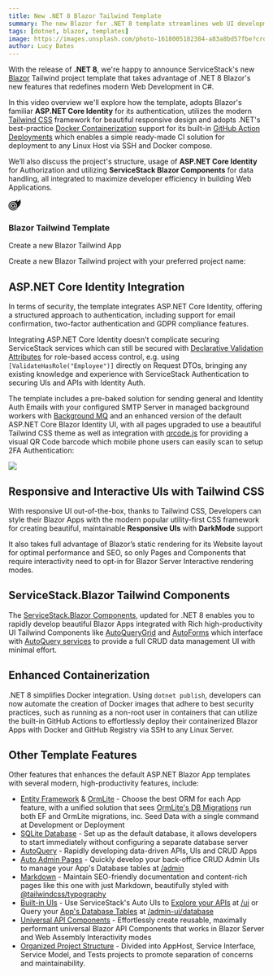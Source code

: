 ```yaml
---
title: New .NET 8 Blazor Tailwind Template
summary: The new Blazor for .NET 8 template streamlines web UI development in C#.
tags: [dotnet, blazor, templates]
image: https://images.unsplash.com/photo-1618005182384-a83a8bd57fbe?crop=entropy&fit=crop&h=1000&w=2000
author: Lucy Bates
---
```



With the release of **.NET 8**, we're happy to announce ServiceStack's new [Blazor](https://blazor.web-templates.io/)
Tailwind project template that takes advantage of .NET 8 Blazor's new features that redefines modern Web Development in C#.

In this video overview we'll explore how the template, adopts Blazor's familiar **ASP.NET Core Identity**
for its authentication, utilizes the modern [Tailwind CSS](https://tailwindcss.com) framework for beautiful responsive design
and adopts .NET's best-practice
[Docker Containerization](https://learn.microsoft.com/en-us/dotnet/core/docker/publish-as-container) support for its built-in
[GitHub Action Deployments](https://blazor.web-templates.io/deploy) which enables a simple ready-made CI solution for deployment to any
Linux Host via SSH and Docker compose.

We’ll also discuss the project's structure, usage of **ASP.NET Core Identity** for Authorization and utilizing
**ServiceStack Blazor Components** for data handling, all integrated to maximize developer efficiency in building Web Applications.

<div className="not-prose mt-16 flex flex-col items-center">
   <div className="flex">
      <svg className="w-28 h-28 text-purple-500" xmlns="http://www.w3.org/2000/svg" width="24" height="24" viewBox="0 0 24 24"><path fill="currentColor" d="M23.834 8.101a13.912 13.912 0 0 1-13.643 11.72a10.105 10.105 0 0 1-1.994-.12a6.111 6.111 0 0 1-5.082-5.761a5.934 5.934 0 0 1 11.867-.084c.025.983-.401 1.846-1.277 1.871c-.936 0-1.374-.668-1.374-1.567v-2.5a1.531 1.531 0 0 0-1.52-1.533H8.715a3.648 3.648 0 1 0 2.695 6.08l.073-.11l.074.121a2.58 2.58 0 0 0 2.2 1.048a2.909 2.909 0 0 0 2.695-3.04a7.912 7.912 0 0 0-.217-1.933a7.404 7.404 0 0 0-14.64 1.603a7.497 7.497 0 0 0 7.308 7.405s.549.05 1.167.035a15.803 15.803 0 0 0 8.475-2.528c.036-.025.072.025.048.061a12.44 12.44 0 0 1-9.69 3.963a8.744 8.744 0 0 1-8.9-8.972a9.049 9.049 0 0 1 3.635-7.247a8.863 8.863 0 0 1 5.229-1.726h2.813a7.915 7.915 0 0 0 5.839-2.578a.11.11 0 0 1 .059-.034a.112.112 0 0 1 .12.053a.113.113 0 0 1 .015.067a7.934 7.934 0 0 1-1.227 3.549a.107.107 0 0 0-.014.06a.11.11 0 0 0 .073.095a.109.109 0 0 0 .062.004a8.505 8.505 0 0 0 5.913-4.876a.155.155 0 0 1 .055-.053a.15.15 0 0 1 .147 0a.153.153 0 0 1 .054.053A10.779 10.779 0 0 1 23.834 8.1zM8.895 11.628a2.188 2.188 0 1 0 2.188 2.188v-2.042a.158.158 0 0 0-.15-.15Z"></path></svg>
   </div>
</div>
<div className="not-prose mt-4 px-4 sm:px-6">
<div className="text-center"><h3 id="blazor-template" className="text-4xl sm:text-5xl md:text-6xl tracking-tight font-extrabold text-gray-900">
    Blazor Tailwind Template
</h3></div>
<div className="py-8 max-w-7xl mx-auto px-4 sm:px-6">
    <LiteYouTube id="hqyozHSL0Nk" title=".NET 8 Blazor Tailwind Template" />
</div>
</div>

<div className="not-prose relative bg-white dark:bg-black py-4">
    <div className="mx-auto max-w-md px-4 text-center sm:max-w-3xl sm:px-6 lg:max-w-7xl lg:px-8">
        <p className="mt-2 text-3xl font-extrabold tracking-tight text-gray-900 dark:text-gray-50 sm:text-4xl">Create a new Blazor Tailwind App</p>
        <p className="mx-auto mt-5 max-w-prose text-xl text-gray-500"> 
            Create a new Blazor Tailwind project with your preferred project name:
        </p>
    </div>
    <BlazorTemplate />
</div>

## ASP.NET Core Identity Integration

In terms of security, the template integrates ASP.NET Core Identity, offering a structured approach to authentication,
including support for email confirmation, two-factor authentication and GDPR compliance features.

Integrating ASP.NET Core Identity doesn't complicate securing ServiceStack services which can still be secured with
[Declarative Validation Attributes](https://docs.servicestack.net/auth/authentication-and-authorization#declarative-validation-attributes)
for role-based access control, e.g. using `[ValidateHasRole("Employee")]` directly on Request DTOs, bringing any
existing knowledge and experience with ServiceStack Authentication to securing UIs and APIs with Identity Auth.

The template includes a pre-baked solution for sending general and Identity Auth Emails with your configured SMTP Server
in managed background workers with [Background MQ](https://docs.servicestack.net/background-mq) and an enhanced version of the default
ASP.NET Core Blazor Identity UI, with all pages upgraded to use a beautiful Tailwind CSS theme as well as integration with
[qrcode.js](https://davidshimjs.github.io/qrcodejs/)
for providing a visual QR Code barcode which mobile phone users can easily scan to setup 2FA Authentication:

![](https://servicestack.net/img/posts/net8-best-blazor/blazor-identityauth-qrcode.png)

## Responsive and Interactive UIs with Tailwind CSS

With responsive UI out-of-the-box, thanks to Tailwind CSS, Developers can style their Blazor Apps with the modern
popular utility-first CSS framework for creating beautiful, maintainable **Responsive UIs** with **DarkMode** support

It also takes full advantage of Blazor’s static rendering for its Website layout for optimal performance and SEO,
so only Pages and Components that require interactivity need to opt-in for Blazor Server Interactive rendering modes.

## ServiceStack.Blazor Tailwind Components

The [ServiceStack.Blazor Components](https://blazor-gallery.jamstacks.net), updated for .NET 8 enables you to rapidly
develop beautiful Blazor Apps integrated with Rich high-productivity UI Tailwind Components like
[AutoQueryGrid](https://blazor-gallery.servicestack.net/gallery/autoquerygrid) and
[AutoForms](https://blazor-gallery.servicestack.net/gallery/autoform) which interface with
[AutoQuery services](https://docs.servicestack.net/autoquery/) to provide a full CRUD data management UI with minimal effort.

## Enhanced Containerization

.NET 8 simplifies Docker integration. Using `dotnet publish`, developers can now automate the creation of Docker images
that adhere to best security practices, such as running as a non-root user in containers that can utilize the built-in
GitHub Actions to effortlessly deploy their containerized Blazor Apps with Docker and GitHub Registry via SSH to any Linux Server.

## Other Template Features

Other features that enhances the default ASP.NET Blazor App templates with several modern, high-productivity features, include:

- [Entity Framework](https://learn.microsoft.com/ef/) & [OrmLite](https://docs.servicestack.net/ormlite/) - Choose the best ORM for each App feature, with a unified solution that sees [OrmLite's DB Migrations](https://docs.servicestack.net/ormlite/db-migrations) run both EF and OrmLite migrations, inc. Seed Data with a single command at Development or Deployment
- [SQLite Database](https://www.sqlite.org) - Set up as the default database, it allows developers to start immediately without configuring a separate database server
- [AutoQuery](https://docs.servicestack.net/autoquery/) - Rapidly developing data-driven APIs, UIs and CRUD Apps
- [Auto Admin Pages](https://www.youtube.com/watch?v=tt0ytzVVjEY) - Quickly develop your back-office CRUD Admin UIs to manage your App's Database tables at [/admin](https://blazor.web-templates.io/admin)
- [Markdown](https://docs.servicestack.net/razor-press/syntax) - Maintain SEO-friendly documentation and content-rich pages like this one with just Markdown, beautifully styled with [@tailwindcss/typography](https://tailwindcss.com/docs/typography-plugin)
- [Built-in UIs](https://servicestack.net/auto-ui) - Use ServiceStack's Auto UIs to [Explore your APIs](https://docs.servicestack.net/api-explorer) at [/ui](https://blazor.web-templates.io/ui/)
  or Query your [App's Database Tables](https://docs.servicestack.net/admin-ui-database) at [/admin-ui/database](https://blazor.web-templates.io/admin-ui/database)
- [Universal API Components](https://youtu.be/66DgLHExC9E) - Effortlessly create reusable, maximally performant universal Blazor API Components that works in Blazor Server and Web Assembly Interactivity modes
- [Organized Project Structure](https://docs.servicestack.net/physical-project-structure) - Divided into AppHost, Service Interface, Service Model, and Tests projects to promote separation of concerns and maintainability.